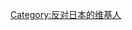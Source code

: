 {{Userbox
  |border-c = red
  |border-s = 1
  |id-c     = red
  |id-s     = 12
  |id-fc    = #000000
  |info-s   = 9
  |info-fc  = #000000
  |id       = 反日
  |info     = 这个用户[[反日|反对日本]]。
}}
[[Category:反对日本的维基人]]